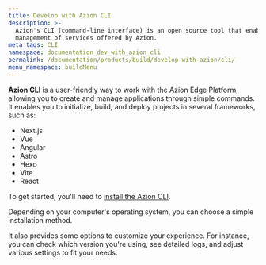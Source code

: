 ```yaml
---
title: Develop with Azion CLI
description: >-
  Azion's CLI (command-line interface) is an open source tool that enables the
  management of services offered by Azion.
meta_tags: CLI
namespace: documentation_dev_with_azion_cli
permalink: /documentation/products/build/develop-with-azion/cli/
menu_namespace: buildMenu
---
```


<LinkButton link="/en/documentation/products/azion-cli/overview/" label="Go to azion cli reference" severity="secondary" />

**Azion CLI** is a user-friendly way to work with the Azion Edge Platform, allowing you to create and manage applications through simple commands. It enables you to initialize, build, and deploy projects in several frameworks, such as:

- Next.js 
- Vue
- Angular
- Astro
- Hexo
- Vite
- React

To get started, you'll need to [install the Azion CLI](/en/documentation/products/azion-cli/overview/). 

Depending on your computer's operating system, you can choose a simple installation method.

It also provides some options to customize your experience. For instance, you can check which version you're using, see detailed logs, and adjust various settings to fit your needs.




